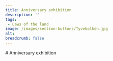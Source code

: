 ```yaml
---
title: Anniversary exhibition
description: ''
tags:
 - Laws of the land
image: /images/section-buttons/Tyvebolken.jpg
alt: 
breadcrumb: false
---
```




<HomepageHero 
    title='Anniversary exhibition Bryggen&nbsp;Museum'
    logo={true}
/>
 

 
<Spacer height={30} />

<Container>
    # Anniversary exhibition 
    <SubTextsCards items={site} meta={meta.bolkene.items} />
</Container>

